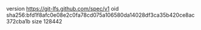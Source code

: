 version https://git-lfs.github.com/spec/v1
oid sha256:bfd1f8afc0e08e2c0fa78cd075a106580da14028df3ca35b420ce8ac372cba1b
size 128442
